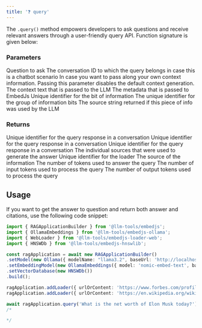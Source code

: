 ---
title: '❓ query'
---

The `.query()` method empowers developers to ask questions and receive relevant answers through a user-friendly query API.
Function signature is given below:

### Parameters

<ParamField path="userQuery" type="string" required>
    Question to ask
</ParamField>
<ParamField path="conversationId" type="bool" optional>
    The conversation ID to which the query belongs in case this is a chatbot scenario
</ParamField>
<ParamField path="customContext" type="Chunk[]" optional>
    In case you want to pass along your own context information. Passing this parameter disables the default context generation.
    <Expandable title="Chunk properties">
        <ParamField name="pageContent" type="string">
            The context text that is passed to the LLM
        </ParamField>
        <ParamField name="metadata" type="Metadata">
            The metadata that is passed to EmbedJs
            <Expandable title="Metadata">
                <ParamField name="id" type="string">
                    Unique identifier for the bit of information
                </ParamField>
                <ParamField name="uniqueLoaderId" type="string">
                    The unique identifier for the group of information bits
                </ParamField>
                <ParamField name="source" type="string">
                    The source string returned if this piece of info was used by the LLM
                </ParamField>
            </Expandable>
        </ParamField>
    </Expandable>
</ParamField>

### Returns

<ResponseField name="id" type="string">
    Unique identifier for the query response in a conversation
</ResponseField>
<ResponseField name="timestamp" type="Date">
    Unique identifier for the query response in a conversation
</ResponseField>
<ResponseField name="content" type="string">
    Unique identifier for the query response in a conversation
</ResponseField>
<ResponseField name="sources" type="SourceDetail[]">
    The individual sources that were used to generate the answer
    <Expandable title="SourceDetail properties">
        <ResponseField name="loaderId" type="string">
            Unique identifier for the loader
        </ResponseField>
        <ResponseField name="source" type="string">
            The source of the information
        </ResponseField>
    </Expandable>
</ResponseField>
<ResponseField name="tokenUse" type="object">
    The number of tokens used to answer the query
    <Expandable title="properties">
        <ResponseField name="inputTokens" type="number | 'UNKNOWN'">
            The number of input tokens used to process the query
        </ResponseField>
        <ResponseField name="outputTokens" type="number | 'UNKNOWN'">
            The number of output tokens used to process the query
        </ResponseField>
    </Expandable>
</ResponseField>

## Usage

If you want to get the answer to question and return both answer and citations, use the following code snippet:

```ts Code Example
import { RAGApplicationBuilder } from '@llm-tools/embedjs';
import { OllamaEmbeddings } from '@llm-tools/embedjs-ollama';
import { WebLoader } from '@llm-tools/embedjs-loader-web';
import { HNSWDb } from '@llm-tools/embedjs-hnswlib';

const ragApplication = await new RAGApplicationBuilder()
.setModel(new Ollama({ modelName: "llama3.2", baseUrl: 'http://localhost:11434' }))
.setEmbeddingModel(new OllamaEmbeddings({ model: 'nomic-embed-text', baseUrl: 'http://localhost:11434' }))
.setVectorDatabase(new HNSWDb())
.build();

ragApplication.addLoader({ urlOrContent: 'https://www.forbes.com/profile/elon-musk' })
ragApplication.addLoader({ urlOrContent: 'https://en.wikipedia.org/wiki/Elon_Musk' })

await ragApplication.query('What is the net worth of Elon Musk today?')
/*

*/
```
